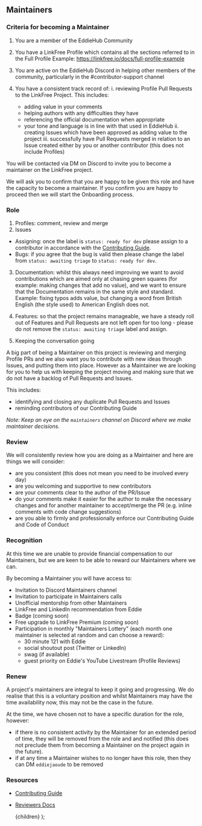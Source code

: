 
## Maintainers

### Criteria for becoming a Maintainer

1. You are a member of the EddieHub Community
2. You have a LinkFree Profile which contains all the sections referred to in the Full Profile Example: https://linkfree.io/docs/full-profile-example
3. You are active on the EddieHub Discord in helping other members of the community, particularly in the #contributor-support channel
4. You have a consistent track record of:
   i. reviewing Profile Pull Requests to the LinkFree Project. This includes:

   - adding value in your comments
   - helping authors with any difficulties they have
   - referencing the official documentation when appropriate
   - your tone and language is in line with that used in EddieHub
     ii. creating Issues which have been approved as adding value to the project
     iii. successfully have Pull Requests merged in relation to an Issue created either by you or another contributor (this does not include Profiles)

You will be contacted via DM on Discord to invite you to become a maintainer on the LinkFree project.

We will ask you to confirm that you are happy to be given this role and have the capacity to become a maintainer. If you confirm you are happy to proceed then we will start the Onboarding process.

### Role

1. Profiles: comment, review and merge
2. Issues

- Assigning: once the label is `status: ready for dev` please assign to a contributor in accordance with the [Contributing Guide](https://github.com/EddieHubCommunity/LinkFree/blob/main/CONTRIBUTING.md).
- Bugs: if you agree that the bug is valid then please change the label from `status: awaiting triage` to `status: ready for dev`.

3. Documentation: whilst this always need improving we want to avoid contributions which are aimed only at chasing green squares (for example: making changes that add no value), and we want to ensure that the Documentation remains in the same style and standard. Example: fixing typos adds value, but changing a word from British English (the style used) to American English does not.
4. Features: so that the project remains manageable, we have a steady roll out of Features and Pull Requests are not left open for too long - please do not remove the `status: awaiting triage` label and assign.

5. Keeping the conversation going

A big part of being a Maintainer on this project is reviewing and merging Profile PRs and we also want you to contribute with new ideas through Issues, and putting them into place. However as a Maintainer we are looking for you to help us with keeping the project moving and making sure that we do not have a backlog of Pull Requests and Issues.

This includes:

- identifying and closing any duplicate Pull Requests and Issues
- reminding contributors of our Contributing Guide

_Note: Keep an eye on the `maintainers` channel on Discord where we make maintainer decisions._

### Review

We will consistently review how you are doing as a Maintainer and here are things we will consider:

- are you consistent (this does not mean you need to be involved every day)
- are you welcoming and supportive to new contributors
- are your comments clear to the author of the PR/Issue
- do your comments make it easier for the author to make the necessary changes and for another maintainer to accept/merge the PR (e.g. inline comments with code change suggestions)
- are you able to firmly and professionally enforce our Contributing Guide and Code of Conduct

### Recognition

At this time we are unable to provide financial compensation to our Maintainers, but we are keen to be able to reward our Maintainers where we can.

By becoming a Maintainer you will have access to:

- Invitation to Discord Maintainers channel
- Invitation to participate in Maintainers calls
- Unofficial mentorship from other Maintainers
- LinkFree and LinkedIn recommendation from Eddie
- Badge (coming soon)
- Free upgrade to LinkFree Premium (coming soon)
- Participation in monthly "Maintainers Lottery" (each month one maintainer is selected at random and can choose a reward):
  - 30 minute 121 with Eddie
  - social shoutout post (Twitter or LinkedIn)
  - swag (if available)
  - guest priority on Eddie's YouTube Livestream (Profile Reviews)

### Renew

A project's maintainers are integral to keep it going and progressing. We do realise that this is a voluntary position and whilst Maintainers may have the time availability now, this may not be the case in the future.

At the time, we have chosen not to have a specific duration for the role, however:

- if there is no consistent activity by the Maintainer for an extended period of time, they will be removed from the role and and notified (this does not preclude them from becoming a Maintainer on the project again in the future).
- if at any time a Maintainer wishes to no longer have this role, then they can DM `eddiejaoude` to be removed

### Resources

- [Contributing Guide](https://github.com/EddieHubCommunity/LinkFree/blob/main/CONTRIBUTING.md)
- [Reviewers Docs](/docs/contributing/reviewers)

  <DocsLayout title="LinkFree Maintainers">{children}</DocsLayout>
);
